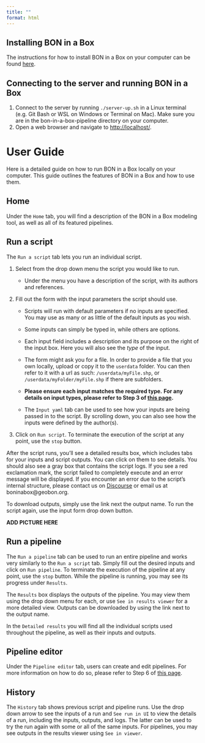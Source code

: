 ```yaml
---
title: ""
format: html
---
```


## Installing BON in a Box

The instructions for how to install BON in a Box on your computer can be found [here](how_to_install.qmd).

## Connecting to the server and running BON in a Box

1.  Connect to the server by running `./server-up.sh` in a Linux terminal (e.g. Git Bash or WSL on Windows or Terminal on Mac). Make sure you are in the bon-in-a-box-pipeline directory on your computer.
2.  Open a web browser and navigate to <http://localhost/>.

# User Guide

Here is a detailed guide on how to run BON in a Box locally on your computer. This guide outlines the features of BON in a Box and how to use them.

## Home

Under the `Home` tab, you will find a description of the BON in a Box modeling tool, as well as all of its featured pipelines.

## Run a script

The `Run a script` tab lets you run an individual script.

1.  Select from the drop down menu the script you would like to run.

    -   Under the menu you have a description of the script, with its authors and references.

2.  Fill out the form with the input parameters the script should use.

    -   Scripts will run with default parameters if no inputs are specified. You may use as many or as little of the default inputs as you wish.

    <!-- -->

    -   Some inputs can simply be typed in, while others are options.

    -   Each input field includes a description and its purpose on the right of the input box. Here you will also see the *type* of the input.

    -   The form might ask you for a file. In order to provide a file that you own locally, upload or copy it to the `userdata` folder. You can then refer to it with a url as such: `/userdata/myFile.shp`, or `/userdata/myFolder/myFile.shp` if there are subfolders.

    -   **Please ensure each input matches the required type.** **For any details on input types, please refer to Step 3 of [this page](how_to_contribute.qmd).**

    -   The `Input yaml` tab can be used to see how your inputs are being passed in to the script. By scrolling down, you can also see how the inputs were defined by the author(s).

3.  Click on `Run script`. To terminate the execution of the script at any point, use the `stop` button.

After the script runs, you'll see a detailed results box, which includes tabs for your inputs and script outputs. You can click on them to see details. You should also see a gray box that contains the script logs. If you see a red exclamation mark, the script failed to completely execute and an error message will be displayed. If you encounter an error due to the script’s internal structure, please contact us on [Discourse](https://discourse.geobon.org) or email us at boninabox\@geobon.org.

To download outputs, simply use the link next the output name. To run the script again, use the input form drop down button.

**ADD PICTURE HERE**

## Run a pipeline

The `Run a pipeline` tab can be used to run an entire pipeline and works very similarly to the `Run a script` tab. Simply fill out the desired inputs and click on `Run pipeline`. To terminate the execution of the pipeline at any point, use the `stop` button. While the pipeline is running, you may see its progress under `Results`.

The `Results` box displays the outputs of the pipeline. You may view them using the drop down menu for each, or use `See in results viewer` for a more detailed view. Outputs can be downloaded by using the link next to the output name.

In the `Detailed results` you will find all the individual scripts used throughout the pipeline, as well as their inputs and outputs.

## Pipeline editor

Under the `Pipeline editor` tab, users can create and edit pipelines. For more information on how to do so, please refer to Step 6 of [this page](how_to_contribute.qmd).

## History

The `History` tab shows previous script and pipeline runs. Use the drop down arrow to see the inputs of a run and `See run in UI` to view the details of a run, including the inputs, outputs, and logs. The latter can be used to try the run again with some or all of the same inputs. For pipelines, you may see outputs in the results viewer using `See in viewer`.